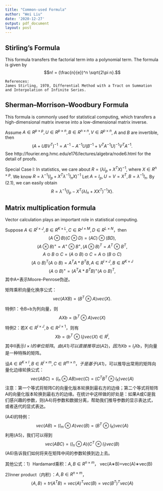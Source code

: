 ```yaml
---
title: "Common-used Formula"
author: "Wei Liu"
date: '2020-12-27'
output: pdf_document
layout: post
---
```


## Stirling's Formula
This formula transfers the factorial term into a polynomial term.
The formula is given by
$$n! = (\frac{n}{e})^n \sqrt{2\pi n}.$$
```Rmd
References:
James Stirling, 1970, Differential Method with a Tract on Summation and Interpolation of Infinite Series.
```

## Sherman–Morrison–Woodbury Formula
This formula is commonly used for statistical computing, which transfers a high-dimensional matrix inverse into a low-dimensional matrix inverse.

Assume $A \in R^{p \times p}, U \in R^{p\times n}, B \in R^{n \times n}, V \in R^{p \times n}$, $A$ and $B$ are invertible, then
$$(A + UBV^T)^{-1}=A^{-1} - A^{-1} U(B^{-1} + V^T A^{-1} U)^{-1} V^T A^{-1}.  \tag{2.1}$$
See http://fourier.eng.hmc.edu/e176/lectures/algebra/node6.html for the detail of proofs.

Special Case I: In statistics, we care about $R=(\lambda I_p + X^T X)^{-1}$, where $X \in R^{n \times p}$. We know $R = \lambda^{-1} (I_p + X^T \lambda^{-1} I_n X)^{-1}$
Let $A=I_p, U=V=X^T, B =\lambda^{-1} I_n$. By $(2.1)$, we can easily obtain 
$$R = \lambda^{-1} \{I_p - X^T(\lambda I_n + X X^T)^{-1} X\}.$$

## Matrix multiplication formula
Vector calculation plays an important role in statistical computing.

Suppose $A \in R^{I \times J}, B \in R^{K \times L}, C \in R^{J \times M}, D \in R^{L \times N}$，then
$$(A \otimes B) (C \otimes D)=(AC) \otimes (BD), $$
  $$(A \otimes B)^+= A^+ \otimes B ^+, (A \otimes B)^T= A^T \otimes B ^T,$$
  $$A \odot B \odot C = (A \odot B) \odot C = A \odot (B \odot C)$$
  $$(A \odot B)^T (A \odot B) = A^TA * B^TB,A \in R^{I \times J}, B \in R^{K \times J}$$
  $$(A \odot B)^+= (A^TA * B^TB)^+ (A \odot B)^T,$$
  其中A+表示Moore-Penrose伪逆。


矩阵乘积向量化换序公式：
$$vec(AXB) = (B^T \otimes A) vec (X). \tag{A1}$$
  
  特例1：令B=b为列向量，则
$$AXb= (b^T \otimes A)vec(X) \tag{A3}$$
  
  特例2：若$X \in R^{I \times J}, b\in R^{J\times 1}$，则有
$$Xb = (b^T \otimes I_I) vec(X) \in R^I, \tag{A2}$$
  其中II表示$I \times I的单位矩阵。由(A1)可以直接推导出(A2)，因为Xb = I_I Xb$，列向量是一种特殊的矩阵。

设$A\in R^{K\times I}, B \in R^{I \times m}, C \in R^{m \times n}，于是基于(A1)$，可以推导出常用的矩阵向量化边缘轮换公式：
$$vec(ABC) = (I_n \otimes AB) vec(C)=(C^T B^T \otimes I_K) vec(A) \tag{A4}$$
  注意：第一个等式将矩阵C的向量化版本轮换到最右方的边缘；第二个等式将矩阵A的向量化版本轮换到最右方的边缘。在统计中这样做的好处是：如果A或C是我们感兴趣的参数，则(A4)将参数和数据分离，帮助我们推导参数的显示表达式，或者迭代的显式表达。

(A4)的特例：
$$vec(AB) = (I_m \otimes A) vec(B) = (B^T \otimes I_K) vec(A)  \tag{A5}$$
  利用(A5)，我们可以得到
$$vec(ABC)= (I_n \otimes A) (C^T \otimes I_I) vec(B)  \tag{A6}$$
  (A6)告诉我们如何将夹在矩阵中间的参数轮换到边上去。

其他公式：1）Hardamard乘积：$A, B \in R^{n \times m}$，
vec(A∗B)=vec(A)∗vec(B)

2)Inner product（内积）：$A, B \in R^{n \times m}$，
$$\langle A, B\rangle = tr(A^TB)=vec(A)^T vec(B)=vec(B^T)^T vec(A)$$